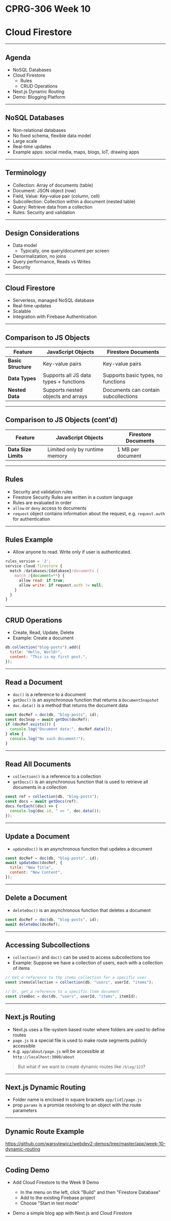 # CPRG-306 Week 10

# Cloud Firestore

---

## Agenda

- NoSQL Databases
- Cloud Firestore
  - Rules
  - CRUD Operations
- Next.js Dynamic Routing
- Demo: Blogging Platform

---

## NoSQL Databases

- Non-relational databases
- No fixed schema, flexible data model
- Large scale
- Real-time updates
- Example apps: social media, maps, blogs, IoT, drawing apps

---

## Terminology

- Collection: Array of documents (table)
- Document: JSON object (row)
- Field, Value: Key-value pair (column, cell)
- Subcollection: Collection within a document (nested table)
- Query: Retrieve data from a collection
- Rules: Security and validation

---

## Design Considerations

- Data model
  - Typically, one query/document per screen
- Denormalization, no joins
- Query performance, Reads vs Writes
- Security

---

## Cloud Firestore

- Serverless, managed NoSQL database
- Real-time updates
- Scalable
- Integration with Firebase Authentication

---

## Comparison to JS Objects

| Feature             | JavaScript Objects                     | Firestore Documents                  |
| ------------------- | -------------------------------------- | ------------------------------------ |
| **Basic Structure** | Key-value pairs                        | Key-value pairs                      |
| **Data Types**      | Supports all JS data types + functions | Supports basic types, no functions   |
| **Nested Data**     | Supports nested objects and arrays     | Documents can contain subcollections |

---

## Comparison to JS Objects (cont'd)

| Feature              | JavaScript Objects             | Firestore Documents |
| -------------------- | ------------------------------ | ------------------- |
| **Data Size Limits** | Limited only by runtime memory | 1 MB per document   |

---

## Rules

- Security and validation rules
- Firestore Security Rules are written in a custom language
- Rules are evaluated in order
- `allow` or `deny` access to documents
- `request` object contains information about the request, e.g. `request.auth` for authentication

---

## Rules Example

- Allow anyone to read. Write only if user is authenticated.

```javascript
rules_version = '2';
service cloud.firestore {
  match /databases/{database}/documents {
    match /{document=**} {
      allow read: if true;
      allow write: if request.auth != null;
    }
  }
}
```

---

## CRUD Operations

- Create, Read, Update, Delete
- Example: Create a document

```javascript
db.collection("blog-posts").add({
  title: "Hello, World!",
  content: "This is my first post.",
});
```

---

## Read a Document

- `doc()` is a reference to a document
- `getDoc()` is an asynchronous function that returns a `DocumentSnapshot`
- `doc.data()` is a method that returns the document data

```javascript
const docRef = doc(db, "blog-posts", id);
const docSnap = await getDoc(docRef);
if (docRef.exists()) {
  console.log("Document data:", docRef.data());
} else {
  console.log("No such document!");
}
```

---

## Read All Documents

- `collection()` is a reference to a collection
- `getDocs()` is an asynchronous function that is used to retrieve all documents in a collection

```javascript
const ref = collection(db, "blog-posts");
const docs = await getDocs(ref);
docs.forEach((doc) => {
  console.log(doc.id, " => ", doc.data());
});
```

---

## Update a Document

- `updateDoc()` is an asynchronous function that updates a document

```javascript
const docRef = doc(db, "blog-posts", id);
await updateDoc(docRef, {
  title: "New Title",
  content: "New Content",
});
```

---

## Delete a Document

- `deleteDoc()` is an asynchronous function that deletes a document

```javascript
const docRef = doc(db, "blog-posts", id);
await deleteDoc(docRef);
```

---

## Accessing Subcollections

- `collection()` and `doc()` can be used to access subcollections too
- Example: Suppose we have a collection of users, each with a collection of items

```javascript
// Get a reference to the items collection for a specific user
const itemsCollection = collection(db, "users", userId, "items");

// Or, get a reference to a specific item document
const itemDoc = doc(db, "users", userId, "items", itemId);
```

---

## Next.js Routing

- Next.js uses a file-system based router where folders are used to define routes
- `page.js` is a special file is used to make route segments publicly accessible
- e.g. `app/about/page.js` will be accessible at `http://localhost:3000/about`

> But what if we want to create dynamic routes like `/blog/123`?

---

## Next.js Dynamic Routing

- Folder name is enclosed in square brackets `app/[id]/page.js`
- prop `params` is a promise resolving to an object with the route parameters

---

## Dynamic Route Example

https://github.com/warsylewicz/webdev2-demos/tree/master/app/week-10-dynamic-routing

---

## Coding Demo

- Add Cloud Firestore to the Week 9 Demo

  - In the menu on the left, click "Build" and then "Firestore Database"
  - Add to the existing Firebase project
  - Choose "Start in test mode"

- Demo a simple blog app with Next.js and Cloud Firestore
